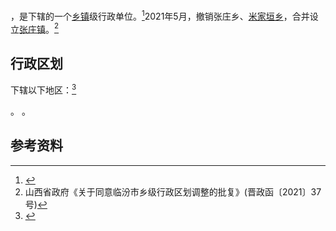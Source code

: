 {{中国乡级行政区|14/10/27/200/000
| 政府驻地 = 张庄村
}}

'''{{PAGENAMEBASE}}'''，是{{PRC admin/fullname|14/10/27/200/000|3}}下辖的一个[[乡镇|乡镇]]级行政单位。<ref>{{PRC admin/ref sgc|{{PRC admin/parent|14/10/27/200/000}}}}</ref>2021年5月，撤销张庄乡、[[米家垣乡|米家垣乡]]，合并设立[[张庄镇_(浮山县)|张庄镇]]。<ref>山西省政府《关于同意临汾市乡级行政区划调整的批复》(晋政函〔2021〕37号)</ref>

== 行政区划 ==
{{PAGENAMEBASE}}下辖以下地区：<ref>{{PRC admin/ref sgc|14/10/27/200/000}}</ref>

{{PRC admin/children|14/10/27/200/000}}。
{{PRC admin/children|14/10/27/205/000}}。

== 参考资料 ==

{{reflist}}

{{PRC admin/navcat|14/10/27/200/000}}
